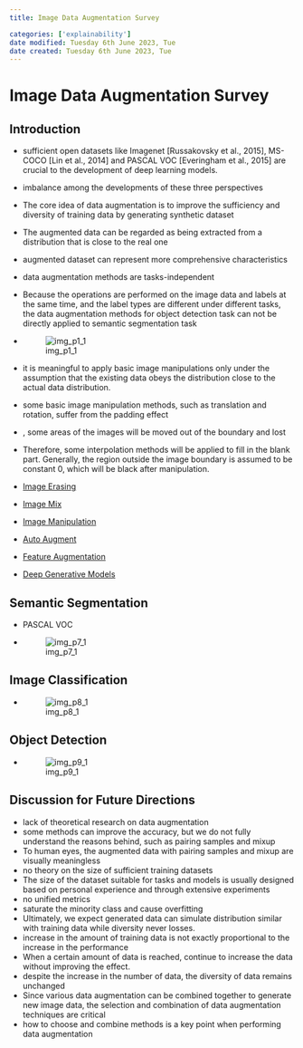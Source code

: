 ```yaml
---
title: Image Data Augmentation Survey

categories: ['explainability']
date modified: Tuesday 6th June 2023, Tue
date created: Tuesday 6th June 2023, Tue
---
```


# Image Data Augmentation Survey


## Introduction
- sufficient open datasets like Imagenet [Russakovsky et al., 2015], MS-COCO [Lin et al., 2014] and PASCAL VOC [Everingham et al., 2015] are crucial to the development of deep learning models. 
- imbalance among the developments of these three perspectives 
- The core idea of data augmentation is to improve the sufficiency and diversity of training data by generating synthetic dataset 
- The augmented data can be regarded as being extracted from a distribution that is close to the real one 
- augmented dataset can represent more comprehensive characteristics 
- data augmentation methods are tasks-independent 
- Because the operations are performed on the image data and labels at the same time, and the label types are different under different tasks, the data augmentation methods for object detection task can not be directly applied to semantic segmentation task  
- ![img_p1_1](img_p1_1.png) 
- it is meaningful to apply basic image manipulations only under the assumption that the existing data obeys the distribution close to the actual data distribution. 
- some basic image manipulation methods, such as translation and rotation, suffer from the padding effect 
- , some areas of the images will be moved out of the boundary and lost 
- Therefore, some interpolation methods will be applied to fill in the blank part. Generally, the region outside the image boundary is assumed to be constant 0, which will be black after manipulation. 

- [Image Erasing](Image Erasing.qmd)

- [Image Mix](Image Mix.qmd)

- [Image Manipulation](Image Manipulation.qmd)

- [Auto Augment](Auto Augment.qmd)

- [Feature Augmentation](Feature Augmentation.qmd)

- [Deep Generative Models](Deep Generative Models.qmd)

## Semantic Segmentation
- PASCAL VOC  
- ![img_p7_1](img_p7_1.png) 

## Image Classification
- ![img_p8_1](img_p8_1.png) 

## Object Detection
- ![img_p9_1](img_p9_1.png)

## Discussion for Future Directions
- lack of theoretical research on data augmentation   
- some methods can improve the accuracy, but we do not fully understand the reasons behind, such as pairing samples and mixup 
- To human eyes, the augmented data with pairing samples and mixup are visually meaningless 
- no theory on the size of sufficient training datasets 
- The size of the dataset suitable for tasks and models is usually designed based on personal experience and through extensive experiments 
- no unified metrics 
- saturate the minority class and cause overfitting 
- Ultimately, we expect generated data can simulate distribution similar with training data while diversity never losses. 
- increase in the amount of training data is not exactly proportional to the increase in the performance 
- When a certain amount of data is reached, continue to increase the data without improving the effect. 
- despite the increase in the number of data, the diversity of data remains unchanged 
- Since various data augmentation can be combined together to generate new image data, the selection and combination of data augmentation techniques are critical 
- how to choose and combine methods is a key point when performing data augmentation 



